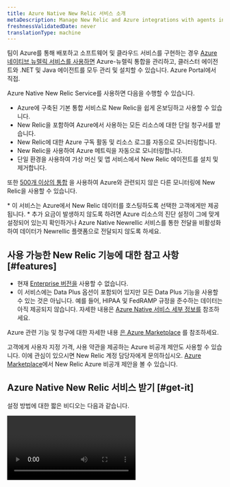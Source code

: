 ```yaml
---
title: Azure Native New Relic 서비스 소개
metaDescription: Manage New Relic and Azure integrations with agents installed directly through the Azure Portal
freshnessValidatedDate: never
translationType: machine
---
```


팀이 Azure를 통해 배포하고 소프트웨어 및 클라우드 서비스를 구현하는 경우 [Azure 네이티브 뉴렐릭 서비스를 사용하면](https://azuremarketplace.microsoft.com/en-us/marketplace/apps/newrelicinc1635200720692.newrelic_liftr_payg) Azure-뉴렐릭 통합을 관리하고, 클러스터 에이전트와 .NET 및 Java <InlinePopover type="apm" />에이전트를 모두 관리 및 설치할 수 있습니다. Azure Portal에서 직접.

Azure Native New Relic Service를 사용하면 다음을 수행할 수 있습니다.

* Azure에 구축된 기본 통합 서비스로 New Relic을 쉽게 온보딩하고 사용할 수 있습니다.
* New Relic을 포함하여 Azure에서 사용하는 모든 리소스에 대한 단일 청구서를 받습니다.
* New Relic에 대한 Azure 구독 활동 및 리소스 로그를 자동으로 모니터링합니다.
* New Relic을 사용하여 Azure 메트릭을 자동으로 모니터링합니다.
* 단일 환경을 사용하여 가상 머신 및 앱 서비스에서 New Relic 에이전트를 설치 및 제거합니다.

또한 [500개 이상의 통합](https://newrelic.com/instant-observability) 을 사용하여 Azure와 관련되지 않은 다른 모니터링에 New Relic을 사용할 수 있습니다.

<Callout variant="important">
  * 이 서비스는 Azure에서 New Relic 데이터를 호스팅하도록 선택한 고객에게만 제공됩니다.
  * 추가 요금이 발생하지 않도록 하려면 Azure 리소스의 진단 설정이 그에 맞게 설정되어 있는지 확인하거나 Azure Native Newrellic 서비스를 통한 전달을 비활성화하여 데이터가 Newrellic 플랫폼으로 전달되지 않도록 하세요.
</Callout>

## 사용 가능한 New Relic 기능에 대한 참고 사항 [#features]

* 현재 [Enterprise 버전을](https://newrelic.com/pricing) 사용할 수 없습니다.
* 이 서비스에는 Data Plus 옵션이 포함되어 있지만 모든 Data Plus 기능을 사용할 수 있는 것은 아닙니다. 예를 들어, HIPAA 및 FedRAMP 규정을 준수하는 데이터는 아직 제공되지 않습니다. 자세한 내용은 [Azure Native 서비스 세부 정보를](/docs/accounts/accounts-billing/new-relic-one-pricing-billing/data-ingest-billing/#azure-native-data-plus) 참조하세요.

Azure 관련 기능 및 청구에 대한 자세한 내용 [은 Azure Marketplace](https://azuremarketplace.microsoft.com/en-us/marketplace/apps/newrelicinc1635200720692.newrelic_liftr_payg) 를 참조하세요.

고객에게 사용자 지정 가격, 사용 약관을 제공하는 Azure 비공개 제안도 사용할 수 있습니다. 이에 관심이 있으시면 New Relic 계정 담당자에게 문의하십시오. [Azure Marketplace](https://azuremarketplace.microsoft.com/en-us/marketplace/apps/newrelicinc-privateoffers.nr-privateoffers1?tab=Overview)에서 New Relic Azure 비공개 제안을 볼 수 있습니다.

## Azure Native New Relic 서비스 받기 [#get-it]

설정 방법에 대한 짧은 비디오는 다음과 같습니다.

<Video id="48LHdqOMAsQ" type="youtube" />

자세한 문서는 [Microsoft Azure 문서 사이트](https://learn.microsoft.com/en-us/azure/partner-solutions/new-relic/new-relic-overview) 를 참조하십시오. 다음은 이 서비스를 설정하는 방법에 대한 간략한 요약입니다.

1. Azure Marketplace에서 Azure Native New Relic Service를 구독합니다.
2. Azure Portal에서 New Relic 리소스를 만듭니다.
3. <DNT>**Create a New Relic resource**</DNT> 선택하여 새 뉴렐릭 계정을 만들거나 <DNT>**Link an existing New Relic resource**</DNT> 선택하여 기존 리소스에 연결할 수 있습니다.
4. 표시되는 프롬프트를 완료하고 <DNT>**Review + create**</DNT> 선택합니다.
5. 서비스가 지표 및 기록을 보고하는 방법을 <DNT>**Resource configuration**</DNT> 탭에서 구성하세요.
6. <InlinePopover type="apm" />에이전트를 활성화하려면 <DNT>**App services**</DNT> 으로 이동하세요. 인프라 에이전트를 활성화하려면 <DNT>**Virtual machines**</DNT> 로 이동하세요.
7. 뉴렐릭이 Azure Portal의 <DNT>**Monitored resources**</DNT> 탭에서 데이터를 수신하는지 확인하세요. 녹색 확인 표시가 있는 리소스는 뉴렐릭으로 데이터를 보내는 중입니다.

설정에 대한 자세한 내용은 [Microsoft Azure 문서 사이트](https://learn.microsoft.com/en-us/azure/partner-solutions/new-relic/new-relic-overview) 를 참조하세요.

<img title="monitor-resources" alt="An image showing the monitor resources tab of azure" src="/images/monitored-resources.webp" />

<figcaption>
  Azure Portal의 <DNT>**Monitored resources**</DNT> 탭에는 모든 리소스와 해당 메트릭 및 로그 보고 상태가 표시됩니다.
</figcaption>

## New Relic에 로그인 [#login-newrelic]

New Relic 리소스를 만들고 Azure에서 데이터를 보내고 있음을 확인했으면 New Relic으로 이동할 수 있습니다.

New Relic에 로그인하려면:

1. 새 리소스에 대한 Azure <DNT>**Overview**</DNT> 페이지에서 <DNT>**Login to New Relic account**</DNT> 클릭합니다.
2. 새로운 비밀번호를 생성해야 합니다. 이렇게 하려면 <DNT>**Forgot your password**</DNT> 클릭하세요.
3. 이메일 주소를 입력하세요. Azure 계정에 사용하는 것과 동일해야 합니다.

## New Relic의 다음 단계 [#view-newrelic]

New Relic에 들어가면 다음에 수행할 작업에 대한 몇 가지 아이디어가 있습니다.

* [APM 데이터 보기](/docs/apm/apm-ui-pages/monitoring/apm-summary-page-view-transaction-apdex-usage-data)
* [인프라 데이터 보기](/docs/infrastructure/infrastructure-ui-pages/infra-hosts-ui-page)
* [로그 보기](/docs/logs/ui-data/use-logs-ui)
* [알림 설정](/docs/alerts-applied-intelligence/new-relic-alerts/get-started/your-first-nrql-condition)
* [더 많은 New Relic 통합을 추가하십시오](https://newrelic.com/instant-observability) .

## 가격 세부 정보 [#pricing]

가격 세부 정보 및 기타 기능 설명 [은 Azure Marketplace](https://azuremarketplace.microsoft.com/en-us/marketplace/apps/newrelicinc1635200720692.newrelic_liftr_payg) 를 참조하세요.

## 통합 세부정보 [#tech-details]

이 서비스 [는 Azure Monitor 통합](/docs/infrastructure/microsoft-azure-integrations/azure-integrations-list/azure-monitor) 에 의존합니다.

## 데이터 센터에 대한 참고 사항 [#datacenters]

Azure Native New Relic Service는 데이터를 Microsoft의 Azure 데이터 센터에 직접 저장합니다. 현재 Azure 네이티브 서비스는 Azure의 미국 동부 지역에 모든 데이터를 저장합니다.

New Relic의 로그 패턴 서비스는 Amazon Web Services에서만 운영됩니다. New Relic 로그 패턴을 사용함으로써 귀하는 New Relic이 귀하의 데이터를 Amazon Web Services로 이동하고 처리할 수 있다는 데 동의합니다. 이는 New Relic의 Azure 데이터 센터 또는 Amazon Web Services 데이터 센터에 데이터를 저장하는지 여부에 관계없이 적용됩니다.
